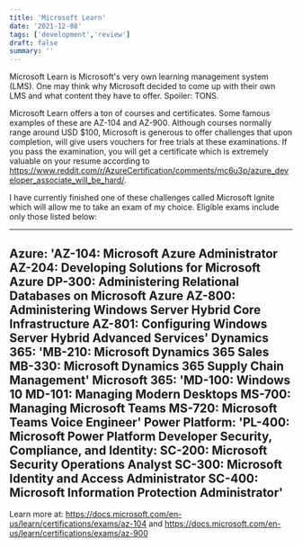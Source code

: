```yaml
---
title: 'Microsoft Learn'
date: '2021-12-08'
tags: ['development','review'] 
draft: false
summary: ''
---
```



Microsoft Learn is Microsoft's very own learning management system (LMS). One may think why Microsoft decided to come up with their own LMS and what content they have to offer. Spoiler: TONS.

Microsoft Learn offers a ton of courses and certificates. Some famous examples of these are AZ-104 and AZ-900. Although courses normally range around USD $100, Microsoft is generous to offer challenges that upon completion, will give users vouchers for free trials at these examinations. If you pass the examination, you will get a certificate which is extremely valuable on your resume according to https://www.reddit.com/r/AzureCertification/comments/mc6u3p/azure_developer_associate_will_be_hard/.

I have currently finished one of these challenges called Microsoft Ignite which will allow me to take an exam of my choice. Eligible exams include only those listed below:


---
Azure:	          'AZ-104: Microsoft Azure Administrator
                  AZ-204: Developing Solutions for Microsoft Azure
                  DP-300: Administering Relational Databases on Microsoft Azure
                  AZ-800: Administering Windows Server Hybrid Core Infrastructure
                  AZ-801: Configuring Windows Server Hybrid Advanced Services'
Dynamics 365:	    'MB-210: Microsoft Dynamics 365 Sales
                  MB-330: Microsoft Dynamics 365 Supply Chain Management'
Microsoft 365:	  'MD-100: Windows 10
                  MD-101: Managing Modern Desktops
                  MS-700: Managing Microsoft Teams
                  MS-720: Microsoft Teams Voice Engineer'
Power Platform:	  'PL-400: Microsoft Power Platform Developer
Security, Compliance, and Identity:	SC-200: Microsoft Security Operations Analyst
SC-300: Microsoft Identity and Access Administrator
SC-400: Microsoft Information Protection Administrator'
---

Learn more at: https://docs.microsoft.com/en-us/learn/certifications/exams/az-104 and https://docs.microsoft.com/en-us/learn/certifications/exams/az-900
